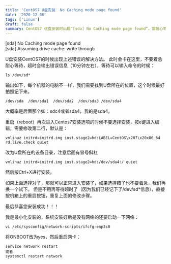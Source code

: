 ```yaml
---
title: 'CentOS7 U盘安装  No Caching mode page found'
date: '2020-12-08'
tags: ['Linux']
draft: false
summary: CentOS7 优盘安装时出现“[sda] No Caching mode page found”，需耐心等待超时输出错误信息，找到 U 盘位置（如 sda4），修改安装选项第二行，将 inst.stage2 改为 hd:/dev/sda4:/，按 Ctrl+X 安装，安装后启动网络。 
---
```


[sda] No Caching mode page found  
[sda] Assuming drive cache: write through

U盘安装CentOS7的时候出现上述错误的解决方法。
此时会卡在这里，不要着急耐心等待，超时会输出错误信息（10分钟左右），等待可以输入命令的时候：
```
ls /dev/sd*
```
输出如下，每个机器的电脑不一样，我们需要找到U盘所在的位置，这个时候最好拍照记下来。
```
/dev/sda  /dev/sda1  /dev/sda2  /dev/sda3 /dev/sda4
```
大概率是后面那个如：sdc4或者sda4，我的是sda4。

重启（reboot）再次进入Centos7安装选项的时候不要选择安装，按e键进入编辑，需要修改第二行，默认是：
```
vmlinuz initrd=initrd.img inst.stage2=hd:LABEL=CentOS\x207\x20x86_64 rd.live.check quiet
```
改为U盘所在的设备目录，注意后面有冒号斜杠
```
vmlinuz initrd=initrd.img inst.stage2=hd:/dev/sda4:/ quiet
```
然后按Ctrl+X进行安装。

如果上面选择对了，那就可以正常进入安装了，如果选择错了也不要着急，我们再换一个试下。
但是不用再等待超时了（因为我们已经记下了/dev/sd*信息），直接按机箱上的重启按钮，重复上面的修改步骤。

最后恭喜您安装成功！！！

我是最小化安装的，系统安装好后是没有网络的还要启动一下网络：
```
vi /etc/sysconfig/network-scripts/ifcfg-enp3s0
```
将ONBOOT改为yes，然后重启网卡：
```
service network restart
或者
systemctl restart network
```
